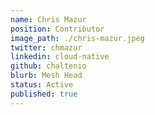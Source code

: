 ---
name: Chris Mazur
position: Contributor
image_path: ./chris-mazur.jpeg
twitter: chmazur
linkedin: cloud-native
github: chaltenio
blurb: Mesh Head
status: Active
published: true
---
